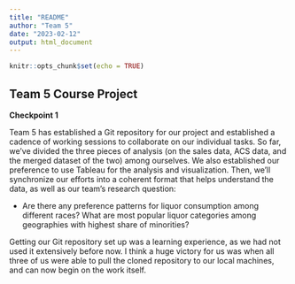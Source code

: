 ---
title: "README"
author: "Team 5"
date: "2023-02-12"
output: html_document
---

```{r setup, include=FALSE}
knitr::opts_chunk$set(echo = TRUE)
```

## Team 5 Course Project

**Checkpoint 1**

Team 5 has established a Git repository for our project and established a cadence of working sessions to collaborate on our individual tasks. So far, we've divided the three pieces of analysis (on the sales data, ACS data, and the merged dataset of the two) among ourselves. We also established our preference to use Tableau for the analysis and visualization. Then, we'll synchronize our efforts into a coherent format that helps understand the data, as well as our team's research question:

-   Are there any preference patterns for liquor consumption among different races? What are most popular liquor categories among geographies with highest share of minorities?

Getting our Git repository set up was a learning experience, as we had not used it extensively before now. I think a huge victory for us was when all three of us were able to pull the cloned repository to our local machines, and can now begin on the work itself.

## 
